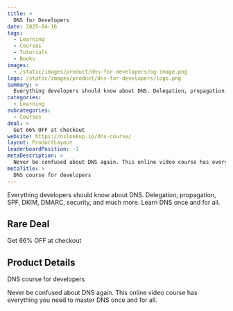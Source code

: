 ```yaml
---
title: >
  DNS for Developers
date: 2025-04-16
tags:
  - Learning
  - Courses
  - Tutorials
  - Books
images:
  - /static/images/product/dns-for-developers/og-image.png
logo: /static/images/product/dns-for-developers/logo.png
summary: >
  Everything developers should know about DNS. Delegation, propagation, SPF, DKIM, DMARC, security, and much more. Learn DNS once and for all.
categories:
  - Learning
subcategories:
  - Courses
deal: >
  Get 66% OFF at checkout
website: https://nslookup.io/dns-course/
layout: ProductLayout
leaderboardPosition: -1
metaDescription: >
  Never be confused about DNS again. This online video course has everything you need to master DNS once and for all.
metaTitle: >
  DNS course for developers
---
```

Everything developers should know about DNS. Delegation, propagation, SPF, DKIM, DMARC, security, and much more. Learn DNS once and for all.

## Rare Deal

Get 66% OFF at checkout

## Product Details

DNS course for developers

Never be confused about DNS again. This online video course has everything you need to master DNS once and for all.
